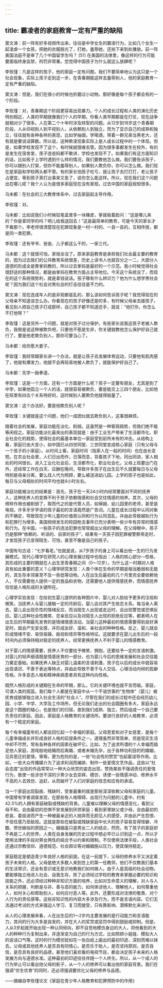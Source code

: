 ```yaml
---
---
---
```

title: 霸凌者的家庭教育一定有严重的缺陷
---




窦文涛：前一阵有好多视频传出来，往往是中学女生的霸凌行为，比如几个女生一起凌虐一个女孩，把她的衣服脱光了，打她，羞辱她，还拍下来到处播放。前一阵美国法庭不是审了几个中国留学生吗？ [51] 在美国的法律里，像这样的行为可能要面临终身监禁，刑罚非常重。您觉得中国孩子为什么就这么放肆呢？

李玫瑾：凡是这样的孩子，他的家庭一定有问题。我们不要简单地认为这只是一个社会现象，实际上孩子走到这一步，在青春期能这样去羞辱别人，他的家庭教育一定有严重的缺陷。

窦文涛：但是，我们在很小的时候也折磨过小动物，那好像是每个孩子都会有的一个阶段。

李玫瑾：对，青春期这个阶段更容易出现暴力。个人的成长过程和人类的演化历史特别相近，人类的早期就像我们个人的早期，你看人类早期都是在打仗，现在战争就相对少了很多。人在第二个十年时涉及转型的问题。从12岁到18岁这个青春期阶段，人从仰视别人到平视别人，从依赖别人到独立，而为了显示自己的成熟和独立，往往就有各种各样的表现，比如学抽烟，学喝酒，带着一群兄弟当黑老大，还有就是要说话算数。所以说，这种欺凌现象实际上是人成长过程中的一个体现。但是，如果学校发现不了这个，有时候就很难去管。因为很多事都发生在校外，有的是发生在宿舍里，孩子连爸妈都不敢讲，学校也发现不了。如果我们有这方面知识的话，比如孩子上学时遇到什么样的情况，我们要教他怎么做。我们要告诉孩子，你可以跟别人打架，但你不能羞辱别人，如果别人欺负你，你可以怎么做。我们现在是家庭和学校两头都不管。有的家长怕孩子吃亏，就让孩子去打打打，老让孩子占便宜，等到孩子真打出事来又急了，说你怎么能这样。所以，现在我们这个问题出在哪儿呢？我个人认为是很多家庭现在没有家规，过去中国的家庭规矩很多。

马未都：在社会的三大教育体系中，过去家庭起主导作用。

李玫瑾：对。

马未都：比如说我们小时候铅笔盒里多一块橡皮，爹就板着脸问：“这是哪儿来的？你是拿同学的吗？明儿给我送回去！”这是最简单的教育，可是今天的家长才不看那个。李老师很清楚现在犯罪现象是一村一村的、一县一县的，互相传授，都是同一类犯罪。

李玫瑾：还有爷爷、爸爸、儿子都这么干的，一家三代。

马未都：这个就很可怕，家规全没了。原来家庭教育是承担我们社会最主要的教育的，因为过去我们的公共教育系统很差，历史上读书人也就百分之一二，大部分人道德的形成全是靠爹妈教的，所以过去爹妈是最好的一个示范。我小时候觉得社会很舒适的那种情况，都是由爹妈在教育方面占主导地位。今天这个系统没了，而现在的这个系统很势利，就是拿钱说话。孩子哪有什么辨识力？他为什么想学黑社会呢？因为我们这个社会对黑社会的打击往往是不力的。

窦文涛：现在连成年人的是非观都是乱的，那么该如何告诉孩子呢？我觉得现在的父母亲不知道该怎么办。你看现在的孩子好像还是的多，有时候父母亲去接孩子，看见别人把自己孩子打成那样，自己孩子都不知道还手，就说：“他打你，你怎么不打他呀？”

李玫瑾：这是另外一个问题，就是对孩子过分保护。有些家长说我这孩子老被人欺负，我倒是说这种被欺负吧，只要他不惹是生非，你关键就教他怎么保护好自己就行了，要是他老欺负别人，那你可要当心了。

马未都：给你惹大娄子。

李玫瑾：我经常跟家长讲一个办法，就是让孩子去发展体育运动，只要他有肌肉感了，他就有爆发力，他就不会再轻易地被人欺负了，就能保护好自己了。

马未都：先学一跆拳道。

李玫瑾：这是一个方面，还有一个方面是什么呢？孩子一定要有朋友，尤其是到了中学，如果他孤立一个人的话，就很容易被欺负，要是能交上三四个朋友，比如他在班里有四五个关系特好的，这时候别人要欺负他就得掂量了。

窦文涛：这个办法好。要是他欺负别人呢？

李玫瑾：关键就是这个问题，他们一成团伙就去欺负别人，这事很麻烦。

随着社会的发展，家庭功能在淡化、削弱。这虽然是一种客观趋势，但我们绝不能等闲视之。家庭功能淡化最突出的表现就是：由于工业生产带来了生活都市化、职业社会化的趋势，使得社会的最基本单位—家庭受到前所未有的冲击。从结构上看，家庭已由大变小，如中国已从四世同堂、三世同堂变成核心家庭（只有父母与一个孩子的小家庭）。从时间上看，家庭时间（指家人在一起的时间）也在由长变短。在农业社会里，人们日出而作，日落而息，背着孩子下地，同出同进，家人相处的时间很长。进入工业化社会后，生活都市化，职业社会化，父母上班要出门在外，还经常工作在白天、应酬在晚间，导致许多孩子在出生后不久就要每日与父母特别是母亲分离，要么找人代为照顾，要么被送进幼儿园。上学的孩子也是如此，每日与父母相处的时间平均也就4小时左右。

家庭功能被淡化的结果是：首先，孩子在一天24小时内经常要面对不同的抚养人，这种抚养人的变换不利于孩子依赖情感和社会交往情感的培养。其次，父母的榜样作用也被削弱了，取而代之的是代管人员，如保姆、幼儿园里的老师，甚至是电视。许多牙牙学语的孩子最初的言语竟然是广告词。儿童在成长过程中认同对象的不确定，导致现在少年儿童的价值观认同和行为认同混乱，并由此导致越轨行为和犯罪行为增多。美国频频发生的校园枪击事件已充分表明一些少年有异常的情感和行为。在中国，一些孩子的违法犯罪也常常超出父母的理解。在父母眼中，孩子仍是那种“依赖的、听话的、自家的孩子”，结果有一天孩子因犯罪被警察带走时，才发现孩子已变得陌生、可怕，甚至不像是自己的孩子。

中国有句古话：“七岁看老。”也就是说，从7岁孩子的身上可以看出他一生的行为发展模式。现代心理学在研究人的心理发展过程中也指出：人格的核心部分—性格，其形成的主要时期就在人出生至青春期之间（0～12岁）。为什么这一时期对人格具有如此重要的意义？心理学研究发现：人类个体在生命的早期是相当脆弱和无能的，其生存本领甚至不及一些低等动物。人在出生后最初的几个月里完全要依赖他人，不仅需要他人提供一定的食品和衣物，还需要他人提供情感抚养，而情感抚养恰恰是人格形成的关键所在。

心理学实验发现：在给初生婴儿提供的各种图片中，婴儿对人脸给予更多的注视和微笑。当抚养人与婴儿接触一定的月龄后，婴儿会对其产生依恋关系。每当亲人离去，婴儿会出现负性的情绪反应，而当陌生人出现或走近时，会出现警觉或恐惧反应。婴儿这种社会性微笑、恋亲反应以及对陌生人出现的拒绝反应等，都表明人在出生后的早期最先发育的是情绪情感活动。当婴儿这种最初的情感需要得到良好满足时，就会产生安全感，并形成友好、温和、亲社会的种种性格。反之，婴儿就会形成情绪不安、易惊易躁、敌视和怪异等性格特征。这就要求在婴儿出生后的一段时间内必须保持相对稳定的抚养人，经常更换抚养人不利于婴儿的情感教育。

对于婴儿的情感需要，抚养人不仅要给予微笑、拥抱，还要给予一定的言语刺激。对婴儿的轻声细语既是情感抚育的一部分，也为婴儿今后的思维发展和社会交往能力奠定基础。如果抚养人缺乏对婴儿温柔的言语刺激，孩子在以后的成长中就容易出现语迟、不善于表达等特点，并由此导致不善于与人交往、心理活动内倾的孤僻性格。许多变态人格和精神疾病患者具有这种内向性格。

既然人格形成的关键期在生命的早期，那么，它的关键环境也就不言而喻。家庭，可谓人类的摇篮。我们每个人都是在家庭中从一个不谙世事的“生物体”（婴儿）被抚育成能够独立进入社会生活的“社会人”。尽管在我们的成长过程中还会经历幼儿园、小学、中学、大学及工作场所，但无论我们走出的社会圆圈有多大，家庭永远是这个圆圈的轴心，也是我们的归宿，直到我们成熟、独立，然后组成一个自己要负责任的家庭。因此，家庭是人格教育的关键场所。要进行良好的人格教育，必须有一个稳定的家庭。

每个有幸福童年的人都会回忆起一个幸福的家庭。父母恩爱和对子女慈爱，是每个儿童幸福成长并形成良好人格的前提条件之一。道理虽然非常简单，但是现实生活中却不尽然，常有各种各样的因素在破坏它。比如，为了追求所谓的个人幸福而插足他人家庭，游戏般地结婚而后离婚，或者未婚先孕，出于各种功利目的的婚姻，见异思迁的爱情，等等。更为危险的是，一些“社会性的赞赏”也起着误导作用。比如，一些大众传播媒介为了追求利润而编排、制作一些爱情文艺作品，这些以“社会态度”出现的作品常常以一种大众欣赏的姿态出现，赞扬某些不强调责任的爱情行为，致使一些涉世不深的少男少女去崇拜、模仿，诱使一些情感冲动、修养水平不高的人去效仿、追赶，从而破坏了人们对家庭的信念和应有的承诺。

当一个家庭出现裂痕、残缺时，受害最重的就是那些深深依赖父母和家庭的儿童。中国曾有学者调查发现，在那些有人格障碍、出现行为问题的儿童中，约有42.5%的人拥有家庭破裂或残缺的背景。儿童难以理解父母的情感变化，看到父母不和，会由最初的恐惧不安发展到厌烦家庭；看到家里缺父或少母，会由最初的悲哀、委屈进而产生一种被最亲近的人抛弃而无颜见人的感受，并由此产生怨恨、不信任感乃至敌视。这就是那些在破裂或残缺家庭中长大的孩子容易变得怪僻、冷酷、愤世嫉俗的原因之一。婚姻虽只是男女二人的结合，然而，有了孩子的家庭却不再是二人的世界。人类在自身发展的历史过程中想必早已认识到这一点，所以才使用法律的手段对男女两性的结合予以约束和限制。不仅使用法律手段，人类社会还通过宗教信仰、道德规范、社会舆论等对婚姻施以压力，使其保持稳定。

家庭稳定是塑造青少年良好人格的前提。在这一前提下，父母的修养水平又决定着孩子未来的人格。父母是绝大多数人来到世上的第一任教师，他们不仅教我们基本的生活常识，还会有意识或无意识地教我们如何做人。由于人是高级的社会动物，要能够独立地进入社会、自我生存，除了必须经过学校的教育来掌握必要的知识和技能之外，还必须经过种种非知识方面的培养，比如对生命意义的理解，对人与人关系的把握，判断是与非、善与恶的能力，如何体谅他人、理解他人，如何尊重他人，如何关心和帮助别人，如何应付恶人等。此外，还要形成对法律的敬畏、对个人行为的责任感等。这些非知识性的内容大多涉及行为，而不是言语内容。它们无法通过考试的方式来强迫人学习、复习而接受，只有靠影响、潜移默化来进行。

从人的心理发展来看，人在出生后的1～2岁内主要发展的是行动能力和言语能力，其间的行为大多是自发的，并在大人的奖赏或惩罚中得到鼓励或抑制。但是，人从3岁起就开始出现一种认同倾向，即不自觉地模仿身边的大人，将他看到的大人的种种行为复制出来，并逐渐变为自己的行为方式，比如照顾小娃娃、模拟大人的说话口气等。这时的行为模仿犹如在一张白纸上画出的最初印迹，深刻而难以抹去。父母或其他抚养人是否具有同情心，是否乐于助人，是否坚持原则，是否自信，是否具有良好的品德，甚至他们喜欢看的电视节目，都会决定孩子未来的人格发展方向与道德水准。这种最初的印迹往往伴随一个人终生。所以，从一个成人的行为举止可以看出他父母的影子，从一个人的修养可以看出他的家庭背景。我们在强调“优生优育”的同时，还必须强调要优化父母的修养与品德。

——摘编自李玫瑾论文《家庭在青少年人格教育和犯罪预防中的作用》
